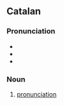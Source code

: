==Catalan==

===Pronunciation===
* {{ca-IPA}}
* {{audio|ca|LL-Q7026 (cat)-Unjoanqualsevol-pronunciació.wav|Audio}}
* {{rhymes|ca|o|s=6}}

===Noun===
{{ca-noun|f}}

# [[pronunciation]]